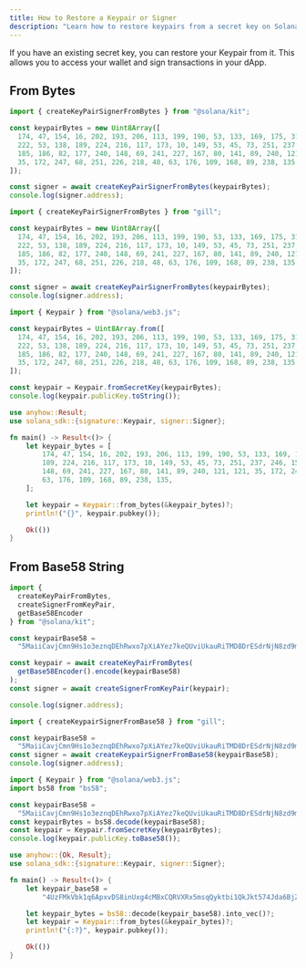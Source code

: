 ```yaml
---
title: How to Restore a Keypair or Signer
description: "Learn how to restore keypairs from a secret key on Solana."
---
```


If you have an existing secret key, you can restore your Keypair from it. This
allows you to access your wallet and sign transactions in your dApp.

## From Bytes

<CodeTabs flags="r">

```ts !! title="Kit"
import { createKeyPairSignerFromBytes } from "@solana/kit";

const keypairBytes = new Uint8Array([
  174, 47, 154, 16, 202, 193, 206, 113, 199, 190, 53, 133, 169, 175, 31, 56,
  222, 53, 138, 189, 224, 216, 117, 173, 10, 149, 53, 45, 73, 251, 237, 246, 15,
  185, 186, 82, 177, 240, 148, 69, 241, 227, 167, 80, 141, 89, 240, 121, 121,
  35, 172, 247, 68, 251, 226, 218, 48, 63, 176, 109, 168, 89, 238, 135
]);

const signer = await createKeyPairSignerFromBytes(keypairBytes);
console.log(signer.address);
```

```ts !! title="Gill"
import { createKeyPairSignerFromBytes } from "gill";

const keypairBytes = new Uint8Array([
  174, 47, 154, 16, 202, 193, 206, 113, 199, 190, 53, 133, 169, 175, 31, 56,
  222, 53, 138, 189, 224, 216, 117, 173, 10, 149, 53, 45, 73, 251, 237, 246, 15,
  185, 186, 82, 177, 240, 148, 69, 241, 227, 167, 80, 141, 89, 240, 121, 121,
  35, 172, 247, 68, 251, 226, 218, 48, 63, 176, 109, 168, 89, 238, 135
]);

const signer = await createKeyPairSignerFromBytes(keypairBytes);
console.log(signer.address);
```

```ts !! title="Legacy"
import { Keypair } from "@solana/web3.js";

const keypairBytes = Uint8Array.from([
  174, 47, 154, 16, 202, 193, 206, 113, 199, 190, 53, 133, 169, 175, 31, 56,
  222, 53, 138, 189, 224, 216, 117, 173, 10, 149, 53, 45, 73, 251, 237, 246, 15,
  185, 186, 82, 177, 240, 148, 69, 241, 227, 167, 80, 141, 89, 240, 121, 121,
  35, 172, 247, 68, 251, 226, 218, 48, 63, 176, 109, 168, 89, 238, 135
]);

const keypair = Keypair.fromSecretKey(keypairBytes);
console.log(keypair.publicKey.toString());
```

```rs !! title="Rust"
use anyhow::Result;
use solana_sdk::{signature::Keypair, signer::Signer};

fn main() -> Result<()> {
    let keypair_bytes = [
        174, 47, 154, 16, 202, 193, 206, 113, 199, 190, 53, 133, 169, 175, 31, 56, 222, 53, 138,
        189, 224, 216, 117, 173, 10, 149, 53, 45, 73, 251, 237, 246, 15, 185, 186, 82, 177, 240,
        148, 69, 241, 227, 167, 80, 141, 89, 240, 121, 121, 35, 172, 247, 68, 251, 226, 218, 48,
        63, 176, 109, 168, 89, 238, 135,
    ];

    let keypair = Keypair::from_bytes(&keypair_bytes)?;
    println!("{}", keypair.pubkey());

    Ok(())
}
```

</CodeTabs>

## From Base58 String

<CodeTabs flags="r">

```ts !! title="Kit"
import {
  createKeyPairFromBytes,
  createSignerFromKeyPair,
  getBase58Encoder
} from "@solana/kit";

const keypairBase58 =
  "5MaiiCavjCmn9Hs1o3eznqDEhRwxo7pXiAYez7keQUviUkauRiTMD8DrESdrNjN8zd9mTmVhRvBJeg5vhyvgrAhG";

const keypair = await createKeyPairFromBytes(
  getBase58Encoder().encode(keypairBase58)
);
const signer = await createSignerFromKeyPair(keypair);

console.log(signer.address);
```

```ts !! title="Gill"
import { createKeypairSignerFromBase58 } from "gill";

const keypairBase58 =
  "5MaiiCavjCmn9Hs1o3eznqDEhRwxo7pXiAYez7keQUviUkauRiTMD8DrESdrNjN8zd9mTmVhRvBJeg5vhyvgrAhG";
const signer = await createKeypairSignerFromBase58(keypairBase58);
console.log(signer.address);
```

```ts !! title="Legacy"
import { Keypair } from "@solana/web3.js";
import bs58 from "bs58";

const keypairBase58 =
  "5MaiiCavjCmn9Hs1o3eznqDEhRwxo7pXiAYez7keQUviUkauRiTMD8DrESdrNjN8zd9mTmVhRvBJeg5vhyvgrAhG";
const keypairBytes = bs58.decode(keypairBase58);
const keypair = Keypair.fromSecretKey(keypairBytes);
console.log(keypair.publicKey.toBase58());
```

```rust !! title="Rust"
use anyhow::{Ok, Result};
use solana_sdk::{signature::Keypair, signer::Signer};

fn main() -> Result<()> {
    let keypair_base58 =
        "4UzFMkVbk1q6ApxvDS8inUxg4cMBxCQRVXRx5msqQyktbi1QkJkt574Jda6BjZThSJi54CHfVoLFdVFX8XFn233L";

    let keypair_bytes = bs58::decode(keypair_base58).into_vec()?;
    let keypair = Keypair::from_bytes(&keypair_bytes)?;
    println!("{:?}", keypair.pubkey());

    Ok(())
}
```

</CodeTabs>
